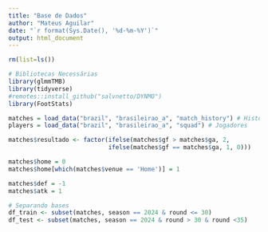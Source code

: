 ```yaml
---
title: "Base de Dados"
author: "Mateus Aguilar"
date: "`r format(Sys.Date(), '%d-%m-%Y')`"
output: html_document
---
```

```r
rm(list=ls())
```


```r
# Bibliotecas Necessárias
library(glmmTMB)
library(tidyverse)
#remotes::install_github("salvnetto/DYNMO")
library(FootStats)
```

```r
matches = load_data("brazil", "brasileirao_a", "match_history") # Histórico de partidas
players = load_data("brazil", "brasileirao_a", "squad") # Jogadores
```

```r
matches$resultado <- factor(ifelse(matches$gf > matches$ga, 2,
                            ifelse(matches$gf == matches$ga, 1, 0)))

matches$home = 0
matches$home[which(matches$venue == 'Home')] = 1

matches$def = -1
matches$atk = 1

# Separando bases
df_train <- subset(matches, season == 2024 & round <= 30)
df_test <- subset(matches, season == 2024 & round > 30 & round <35) 
```
